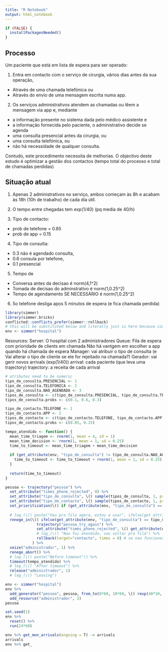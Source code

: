 ```yaml
---
title: "R Notebook"
output: html_notebook
---
```


```r
if (FALSE) {
  installPackagesNeeded()
}
```

## Processo

Um paciente que está em lista de espera para ser operado:

1. Entra em contacto com o serviço de cirurgia, vários dias antes da sua operação, 
  * Através de uma chamada telefónica ou 
  * Através do envio de uma mensagem escrita numa app.

2. Os serviços administrativos atendem as chamadas ou lêem a mensagem via app e, mediante
  * a informação presente no sistema dada pelo médico assistente e 
  * a informação fornecida pelo paciente, 
o administrativo decide se agenda
  * uma consulta presencial antes da cirurgia, ou
  * uma consulta telefónica, ou
  * não há necessidade de qualquer consulta. 

Contudo, este procedimento necessita de melhorias. 
O objectivo deste estudo é optimizar a gestão dos contactos (tempo total do processo e total de chamadas perdidas)

## Situação atual

1. Apenas 2 administrativos no serviço, ambos começam às 8h e acabam às 18h (10h de trabalho) de cada dia útil.

2. O tempo entre chegadas tem exp(1/40) (pq media de 40/h)

3. Tipo de contacto:
* prob de telefone = 0.85
* prob de app = 0.15

4. Tipo de consulta: 
* 0.3 não é agendado consulta, 
* 0.6 consula por telefone, 
* 0.1 presencial

5. Tempo de 
* Conversa antes da decisao é norm(4,1^2)
* Tomada de decisao do adminstrativo é norm(1,0.25^2)
* Tempo de agendamento SE NECESSÁRIO é norm(1,0.25^2)

6. 5o telefone desliga apos 5 minutos de espera (e fica chamada perdida) 


```r
library(simmer)
library(simmer.bricks)
conflicted::conflicts_prefer(simmer::rollback)
# this will be substituted below and literally just is here because simmer doesn't know how to implement pipes and I hate it here
env <- simmer("hospital") 
```
Resources:
  Server: O hospital com 2 administradores
  Queue: Fila de espera com prioridade de clients em chamada
     Não há vantgem em escolher a app quando há chamada de espera
Manager: vai atribuir o tipo de consulta (e Vai alterar o tipo de cliente se ele for rejeitado na chamada?)
Gerador: vai gerir novos arrivals (exp(1/40))
arrival: cada paciente (que leva uma trajectory)
trajectory: a receita de cada arrival

```r
# atributes need to be numeric
tipo_de_consulta.PRESENCIAL <- 1
tipo_de_consulta.TELEFONICA <- 2
tipo_de_consulta.NAO_AGENDADA <- 3
tipos_de_consulta <- c(tipo_de_consulta.PRESENCIAL, tipo_de_consulta.TELEFONICA, tipo_de_consulta.NAO_AGENDADA)
tipos_de_consulta.probs <- c(0.1, 0.6, 0.3)

tipo_de_contacto.TELEFONE <- 1
tipo_de_contacto.APP <- 2
tipos_de_contacto <- c(tipo_de_contacto.TELEFONE, tipo_de_contacto.APP)
tipos_de_contacto.probs <- c(0.85, 0.15)

tempo_atendido <- function() {
  mean_time_triagem <- rnorm(1, mean = 4, sd = 1)
  mean_time_decision <- rnorm(1, mean = 1, sd = 0.25)
  time_to_timeout <- mean_time_triagem + mean_time_decision
  
  if (get_attribute(env, "tipo_de_consulta") != tipo_de_consulta.NAO_AGENDADA) {
    time_to_timeout <- time_to_timeout + rnorm(1, mean = 1, sd = 0.25)
  }
  
  return(time_to_timeout)
}

pessoa <- trajectory("pessoa") %>%
  set_attribute("times_phone_rejected", 0) %>% 
  set_attribute("tipo_de_consulta", \() sample(tipos_de_consulta, 1, prob = tipos_de_consulta.probs)) %>%
  set_attribute("tipo_de_contacto", \() sample(tipos_de_contacto, 1, prob = tipos_de_contacto.probs), tag = "contacto") %>%
  set_prioritization(\() if (get_attribute(env, "tipo_de_consulta") == tipo_de_consulta.TELEFONICA) c(1, -1, TRUE) else c(0 , -1, TRUE)) %>% # PRIORITY, DROP PRIORITY, RESTART
  
  # log_(\() paste("Vou pra fila agora, estou a usar", ifelse(get_attribute(env, "tipo_de_contacto") == tipo_de_contacto.TELEFONE, "o telefone", "a app"))) %>%
  renege_in(\() ifelse(get_attribute(env, "tipo_de_consulta") == tipo_de_consulta.TELEFONICA, 5, Inf), out = 
              trajectory("pessoa_try_again") %>% 
              set_attribute("times_phone_rejected", \() get_attribute(env, "times_phone_rejected") + 1) %>% 
              # log_(\() "Nao fui atendido, vou voltar pra fila") %>% 
              rollback(target="contacto", times = 0) # se nao funcionar mudar pra numero
            ) %>%
  seize("administrador", 1) %>%
  renege_abort() %>%
  # log_(\() paste("Before timeout")) %>% 
  timeout(tempo_atendido) %>% 
  # log_(\() "After timeout") %>% 
  release("administrador", 1)
  # log_(\() "Leaving")

env <- simmer("hospital") 
env %>%
  add_generator("pessoa", pessoa, from_to(8*60, 18*60, \() rexp(40*10, 40/60))) %>% 
  add_resource("administrador", 2)
pessoa
```


```r
set.seed(1)
env %>% 
  reset() %>% 
  run(24*60)

env %>% get_mon_arrivals(ongoing = T) -> arrivals
arrivals
env %>% get_
```


